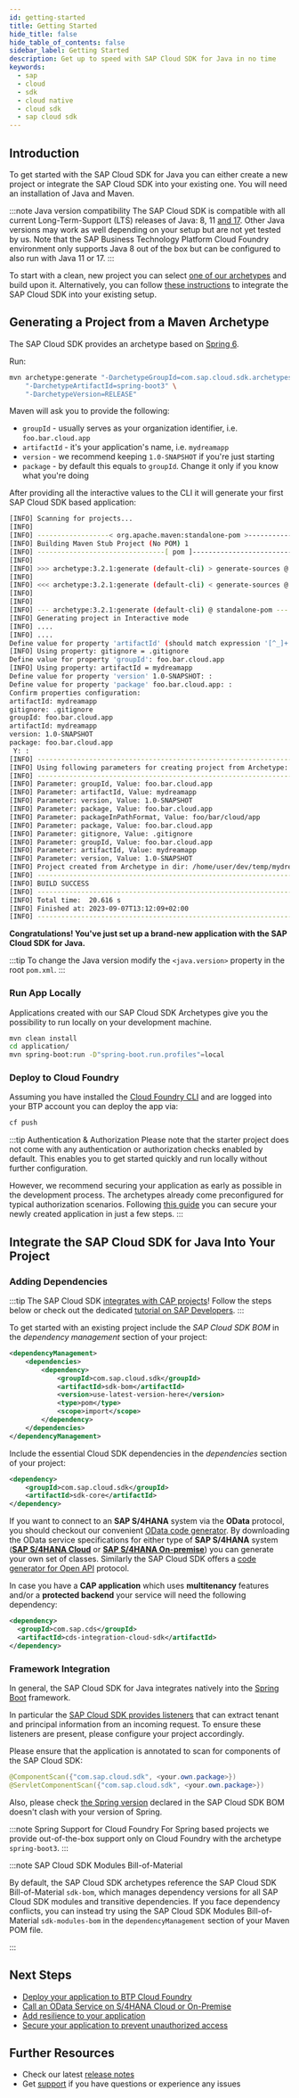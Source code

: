 ```yaml
---
id: getting-started
title: Getting Started
hide_title: false
hide_table_of_contents: false
sidebar_label: Getting Started
description: Get up to speed with SAP Cloud SDK for Java in no time
keywords:
  - sap
  - cloud
  - sdk
  - cloud native
  - cloud sdk
  - sap cloud sdk
---
```



<MvnBadge />

## Introduction

To get started with the SAP Cloud SDK for Java you can either create a new project or integrate the SAP Cloud SDK into your existing one.
You will need an installation of Java and Maven.

:::note Java version compatibility
The SAP Cloud SDK is compatible with all current Long-Term-Support (LTS) releases of Java: 8, 11 [and 17](faq.mdx#spring-boot-3-and-java-17-support).
Other Java versions may work as well depending on your setup but are not yet tested by us.
Note that the SAP Business Technology Platform Cloud Foundry environment only supports Java 8 out of the box but can be configured to also run with Java 11 or 17.
:::

To start with a clean, new project you can select [one of our archetypes](https://search.maven.org/search?q=com.sap.cloud.sdk.archetypes) and build upon it.
Alternatively, you can follow [these instructions](#integrate-the-cloud-sdk-for-java-into-your-project) to integrate the SAP Cloud SDK into your existing setup.

## Generating a Project from a Maven Archetype

The SAP Cloud SDK provides an archetype based on [Spring 6](https://spring.io/).

Run:

```bash
mvn archetype:generate "-DarchetypeGroupId=com.sap.cloud.sdk.archetypes" \
    "-DarchetypeArtifactId=spring-boot3" \
    "-DarchetypeVersion=RELEASE"
```

Maven will ask you to provide the following:

- `groupId` - usually serves as your organization identifier, i.e. `foo.bar.cloud.app`
- `artifactId` - it's your application's name, i.e. `mydreamapp`
- `version` - we recommend keeping `1.0-SNAPSHOT` if you're just starting
- `package` - by default this equals to `groupId`. Change it only if you know what you're doing

After providing all the interactive values to the CLI it will generate your first SAP Cloud SDK based application:

```bash
[INFO] Scanning for projects...
[INFO]
[INFO] ------------------< org.apache.maven:standalone-pom >-------------------
[INFO] Building Maven Stub Project (No POM) 1
[INFO] --------------------------------[ pom ]---------------------------------
[INFO]
[INFO] >>> archetype:3.2.1:generate (default-cli) > generate-sources @ standalone-pom >>>
[INFO]
[INFO] <<< archetype:3.2.1:generate (default-cli) < generate-sources @ standalone-pom <<<
[INFO]
[INFO]
[INFO] --- archetype:3.2.1:generate (default-cli) @ standalone-pom ---
[INFO] Generating project in Interactive mode
[INFO] ....
[INFO] ....
Define value for property 'artifactId' (should match expression '[^_]+'): mydreamapp
[INFO] Using property: gitignore = .gitignore
Define value for property 'groupId': foo.bar.cloud.app
[INFO] Using property: artifactId = mydreamapp
Define value for property 'version' 1.0-SNAPSHOT: :
Define value for property 'package' foo.bar.cloud.app: :
Confirm properties configuration:
artifactId: mydreamapp
gitignore: .gitignore
groupId: foo.bar.cloud.app
artifactId: mydreamapp
version: 1.0-SNAPSHOT
package: foo.bar.cloud.app
 Y: :
[INFO] ----------------------------------------------------------------------------
[INFO] Using following parameters for creating project from Archetype: scp-cf-spring-jakarta:RELEASE
[INFO] ----------------------------------------------------------------------------
[INFO] Parameter: groupId, Value: foo.bar.cloud.app
[INFO] Parameter: artifactId, Value: mydreamapp
[INFO] Parameter: version, Value: 1.0-SNAPSHOT
[INFO] Parameter: package, Value: foo.bar.cloud.app
[INFO] Parameter: packageInPathFormat, Value: foo/bar/cloud/app
[INFO] Parameter: package, Value: foo.bar.cloud.app
[INFO] Parameter: gitignore, Value: .gitignore
[INFO] Parameter: groupId, Value: foo.bar.cloud.app
[INFO] Parameter: artifactId, Value: mydreamapp
[INFO] Parameter: version, Value: 1.0-SNAPSHOT
[INFO] Project created from Archetype in dir: /home/user/dev/temp/mydreamapp
[INFO] ------------------------------------------------------------------------
[INFO] BUILD SUCCESS
[INFO] ------------------------------------------------------------------------
[INFO] Total time:  20.616 s
[INFO] Finished at: 2023-09-07T13:12:09+02:00
[INFO] ------------------------------------------------------------------------
```

**Congratulations! You've just set up a brand-new application with the SAP Cloud SDK for Java.**

:::tip
To change the Java version modify the `<java.version>` property in the root `pom.xml`.
:::

### Run App Locally

Applications created with our SAP Cloud SDK Archetypes give you the possibility to run locally on your development machine.

```bash
mvn clean install
cd application/
mvn spring-boot:run -D"spring-boot.run.profiles"=local
```

### Deploy to Cloud Foundry

Assuming you have installed the [Cloud Foundry CLI](https://docs.cloudfoundry.org/cf-cli/) and are logged into your BTP account you can deploy the app via:

```bash
cf push
```

:::tip Authentication & Authorization
Please note that the starter project does not come with any authentication or authorization checks enabled by default.
This enables you to get started quickly and run locally without further configuration.

However, we recommend securing your application as early as possible in the development process.
The archetypes already come preconfigured for typical authorization scenarios.
Following [this guide](https://developers.sap.com/tutorials/s4sdk-secure-cloudfoundry.html) you can secure your newly created application in just a few steps.
:::

## Integrate the SAP Cloud SDK for Java Into Your Project

### Adding Dependencies

:::tip
The SAP Cloud SDK [integrates with CAP projects](/docs/overview/overview-cloud-sdk#sap-cloud-application-programming-model)!
Follow the steps below or check out the dedicated [tutorial on SAP Developers](https://developers.sap.com/tutorials/cloudsdk-integrate-cap.html).
:::

To get started with an existing project include the _SAP Cloud SDK BOM_ in the _dependency management_ section of your project:

```xml
<dependencyManagement>
    <dependencies>
        <dependency>
            <groupId>com.sap.cloud.sdk</groupId>
            <artifactId>sdk-bom</artifactId>
            <version>use-latest-version-here</version>
            <type>pom</type>
            <scope>import</scope>
        </dependency>
    </dependencies>
</dependencyManagement>
```

Include the essential Cloud SDK dependencies in the _dependencies_ section of your project:

```xml
<dependency>
    <groupId>com.sap.cloud.sdk</groupId>
    <artifactId>sdk-core</artifactId>
</dependency>
```

If you want to connect to an **SAP S/4HANA** system via the **OData** protocol, you should checkout our convenient [OData code generator](features/odata/vdm-generator).
By downloading the OData service specifications for either type of **SAP S/4HANA** system ([**SAP S/4HANA Cloud**](https://api.sap.com/package/SAPS4HANACloud?section=Artifacts) or [**SAP S/4HANA On-premise**](https://api.sap.com/package/S4HANAOPAPI?section=Artifacts)) you can generate your own set of classes.
Similarly the SAP Cloud SDK offers a [code generator for Open API](features/rest/generate-rest-client) protocol.

In case you have a **CAP application** which uses **multitenancy** features and/or a **protected backend** your service will need the following dependency:

```xml
<dependency>
  <groupId>com.sap.cds</groupId>
  <artifactId>cds-integration-cloud-sdk</artifactId>
</dependency>
```

### Framework Integration

In general, the SAP Cloud SDK for Java integrates natively into the [Spring Boot](https://spring.io/projects/spring-boot) framework.

In particular the [SAP Cloud SDK provides listeners](features/multi-tenancy/thread-context.mdx) that can extract tenant and principal information from an incoming request.
To ensure these listeners are present, please configure your project accordingly.

Please ensure that the application is annotated to scan for components of the SAP Cloud SDK:

```java
@ComponentScan({"com.sap.cloud.sdk", <your.own.package>})
@ServletComponentScan({"com.sap.cloud.sdk", <your.own.package>})
```

Also, please check [the Spring version](https://mvnrepository.com/artifact/com.sap.cloud.sdk/sdk-bom/latest) declared in the SAP Cloud SDK BOM doesn't clash with your version of Spring.

:::note Spring Support for Cloud Foundry
For Spring based projects we provide out-of-the-box support only on Cloud Foundry with the archetype `spring-boot3`.
:::

:::note SAP Cloud SDK Modules Bill-of-Material

By default, the SAP Cloud SDK archetypes reference the SAP Cloud SDK Bill-of-Material `sdk-bom`, which manages dependency versions for all SAP Cloud SDK modules and transitive dependencies.
If you face dependency conflicts, you can instead try using the SAP Cloud SDK Modules Bill-of-Material `sdk-modules-bom` in the `dependencyManagement` section of your Maven POM file.

:::

## Next Steps

- [Deploy your application to BTP Cloud Foundry](https://developers.sap.com/tutorials/s4sdk-cloud-foundry-sample-application.html)
- [Call an OData Service on S/4HANA Cloud or On-Premise](https://developers.sap.com/tutorials/s4sdk-odata-service-cloud-foundry.html)
- [Add resilience to your application](https://developers.sap.com/tutorials/s4sdk-resilience.html)
- [Secure your application to prevent unauthorized access](https://developers.sap.com/tutorials/s4sdk-secure-cloudfoundry.html)

## Further Resources

- Check our latest [release notes](release-notes.mdx)
- Get [support](https://github.com/SAP/cloud-sdk-java/issues/new/choose) if you have questions or experience any issues

